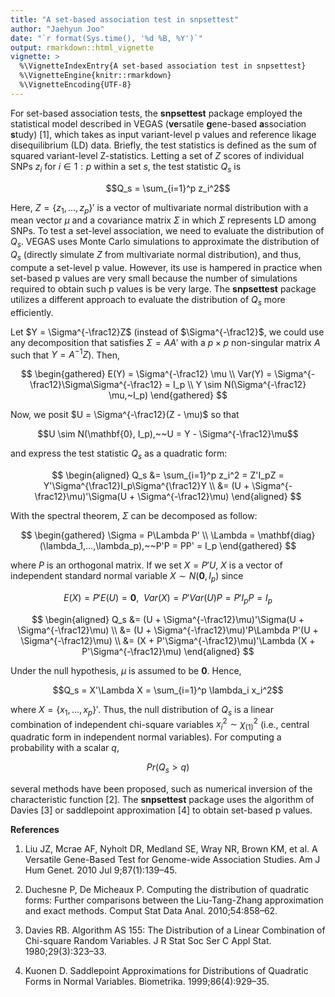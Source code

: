 ```yaml
---
title: "A set-based association test in snpsettest"
author: "Jaehyun Joo"
date: "`r format(Sys.time(), '%d %B, %Y')`"
output: rmarkdown::html_vignette
vignette: >
  %\VignetteIndexEntry{A set-based association test in snpsettest}
  %\VignetteEngine{knitr::rmarkdown}
  %\VignetteEncoding{UTF-8}
---
```


For set-based association tests, the **snpsettest** package employed the
statistical model described in VEGAS (**ve**rsatile **g**ene-based
**a**ssociation **s**tudy) [1], which takes as input variant-level p values and
reference likage disequilibrium (LD) data. Briefly, the test statistics is
defined as the sum of squared variant-level Z-statistics. Letting a set of $Z$
scores of individual SNPs $z_i$ for $i \in 1:p$ within a set $s$, the test
statistic $Q_s$ is

$$Q_s = \sum_{i=1}^p z_i^2$$

Here, $Z = \{z_1,...,z_p\}'$ is a vector of multivariate normal distribution
with a mean vector $\mu$ and a covariance matrix $\Sigma$ in which $\Sigma$
represents LD among SNPs. To test a set-level association, we need to evaluate
the distribution of $Q_s$. VEGAS uses Monte Carlo simulations to approximate the
distribution of $Q_s$ (directly simulate $Z$ from multivariate normal
distribution), and thus, compute a set-level p value. However, its use is
hampered in practice when set-based p values are very small because the number
of simulations required to obtain such p values is be very large. The
**snpsettest** package utilizes a different approach to evaluate the
distribution of $Q_s$ more efficiently.

Let $Y
= \Sigma^{-\frac12}Z$ (instead of $\Sigma^{-\frac12}$, we could use any
decomposition that satisfies $\Sigma = AA'$ with a $p \times p$ non-singular
matrix $A$ such that $Y = A^{-1}Z$). Then,

$$
\begin{gathered}
E(Y) = \Sigma^{-\frac12} \mu \\
Var(Y) = \Sigma^{-\frac12}\Sigma\Sigma^{-\frac12} = I_p \\
Y \sim N(\Sigma^{-\frac12} \mu,~I_p)
\end{gathered}
$$

Now, we posit $U = \Sigma^{-\frac12}(Z - \mu)$ so that

$$U \sim N(\mathbf{0}, I_p),~~U = Y - \Sigma^{-\frac12}\mu$$

and express the test statistic $Q_s$ as a quadratic form:

$$
\begin{aligned}
  Q_s &= \sum_{i=1}^p z_i^2 = Z'I_pZ = Y'\Sigma^{\frac12}I_p\Sigma^{\frac12}Y \\
      &= (U + \Sigma^{-\frac12}\mu)'\Sigma(U + \Sigma^{-\frac12}\mu)
\end{aligned}
$$

With the spectral theorem, $\Sigma$ can be decomposed as follow:

$$
\begin{gathered}
\Sigma = P\Lambda P' \\ \Lambda = \mathbf{diag}(\lambda_1,...,\lambda_p),~~P'P
= PP' = I_p
\end{gathered}
$$

where $P$ is an orthogonal matrix. If we set $X = P'U$, $X$ is a vector of
independent standard normal variable $X \sim N(\mathbf{0}, I_p)$ since

$$E(X) = P'E(U) = \mathbf{0},~~Var(X) = P'Var(U)P = P'I_pP = I_p$$

$$
\begin{aligned}
  Q_s &= (U + \Sigma^{-\frac12}\mu)'\Sigma(U + \Sigma^{-\frac12}\mu) \\
  &= (U + \Sigma^{-\frac12}\mu)'P\Lambda P'(U + \Sigma^{-\frac12}\mu) \\
  &= (X + P'\Sigma^{-\frac12}\mu)'\Lambda (X + P'\Sigma^{-\frac12}\mu)
\end{aligned}
$$

Under the null hypothesis, $\mu$ is assumed to be $\mathbf{0}$. Hence,

$$Q_s = X'\Lambda X = \sum_{i=1}^p \lambda_i x_i^2$$

where $X = \{x_1,...,x_p\}'$. Thus, the null distribution of $Q_s$ is a linear
combination of independent chi-square variables $x_i^2 \sim \chi_{(1)}^2$ (i.e.,
central quadratic form in independent normal variables). For computing a
probability with a scalar $q$,

$$Pr(Q_s > q)$$

several methods have been proposed, such as numerical inversion of the
characteristic function [2]. The **snpsettest** package uses the algorithm of
Davies [3] or saddlepoint approximation [4] to obtain set-based p values.


**References**

1. Liu JZ, Mcrae AF, Nyholt DR, Medland SE, Wray NR, Brown KM, et al. A
Versatile Gene-Based Test for Genome-wide Association Studies. Am J Hum Genet.
2010 Jul 9;87(1):139–45.

2. Duchesne P, De Micheaux P. Computing the distribution of quadratic forms:
Further comparisons between the Liu-Tang-Zhang approximation and exact methods.
Comput Stat Data Anal. 2010;54:858–62.

3. Davies RB. Algorithm AS 155: The Distribution of a Linear Combination of
Chi-square Random Variables. J R Stat Soc Ser C Appl Stat. 1980;29(3):323–33.

4. Kuonen D. Saddlepoint Approximations for Distributions of Quadratic Forms in
Normal Variables. Biometrika. 1999;86(4):929–35.
